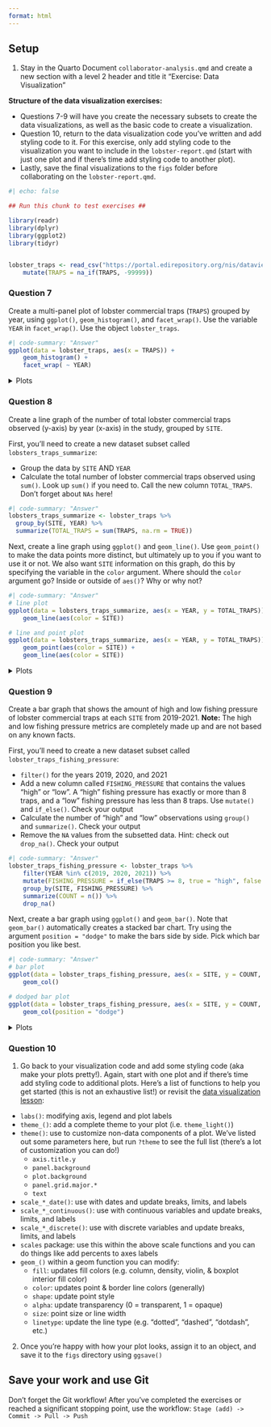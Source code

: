 ```yaml
---
format: html
---
```


::: callout-tip
## Setup

1. Stay in the Quarto Document `collaborator-analysis.qmd` and create a new section with a level 2 header and title it "Exercise: Data Visualization"

**Structure of the data visualization exercises:** 

- Questions 7-9 will have you create the necessary subsets to create the data visualizations, as well as the basic code to create a visualization. 
- Question 10, return to the data visualization code you've written and add styling code to it. For this exercise, only add styling code to the visualization you want to include in the `lobster-report.qmd` (start with just one plot and if there's time add styling code to another plot).
- Lastly, save the final visualizations to the `figs` folder before collaborating on the `lobster-report.qmd`.
:::

```r
#| echo: false

## Run this chunk to test exercises ##

library(readr)
library(dplyr)
library(ggplot2)
library(tidyr)


lobster_traps <- read_csv("https://portal.edirepository.org/nis/dataviewer?packageid=knb-lter-sbc.77.8&entityid=66dd61c75bda17c23a3bce458c56ed84") %>% 
    mutate(TRAPS = na_if(TRAPS, -99999))
```

::: callout-note
### Question 7
Create a multi-panel plot of lobster commercial traps (`TRAPS`) grouped by year, using `ggplot()`, `geom_histogram()`, and `facet_wrap()`. Use the variable `YEAR` in `facet_wrap()`. Use the object `lobster_traps`.
:::


```r
#| code-summary: "Answer"
ggplot(data = lobster_traps, aes(x = TRAPS)) +
    geom_histogram() +
    facet_wrap( ~ YEAR)
```

<details>
<summary>Plots</summary>

![](images/lobster_traps_hist_plot.png){width="75%" fig-align="center"}
</details>

::: callout-note
### Question 8

Create a line graph of the number of total lobster commercial traps observed (y-axis) by year (x-axis) in the study, grouped by `SITE`.
:::

First, you'll need to create a new dataset subset called `lobsters_traps_summarize`:

- Group the data by `SITE` AND `YEAR`
- Calculate the total number of lobster commercial traps observed using `sum()`. Look up `sum()` if you need to. Call the new column `TOTAL_TRAPS`. Don't forget about `NAs` here!

```r
#| code-summary: "Answer"
lobsters_traps_summarize <- lobster_traps %>% 
  group_by(SITE, YEAR) %>% 
  summarize(TOTAL_TRAPS = sum(TRAPS, na.rm = TRUE))
```

Next, create a line graph using `ggplot()` and `geom_line()`. Use `geom_point()` to make the data points more distinct, but ultimately up to you if you want to use it or not. We also want `SITE` information on this graph, do this by specifying the variable in the `color` argument. Where should the `color` argument go? Inside or outside of `aes()`? Why or why not?


```r
#| code-summary: "Answer"
# line plot
ggplot(data = lobsters_traps_summarize, aes(x = YEAR, y = TOTAL_TRAPS)) +
    geom_line(aes(color = SITE))

# line and point plot
ggplot(data = lobsters_traps_summarize, aes(x = YEAR, y = TOTAL_TRAPS)) +
    geom_point(aes(color = SITE)) +
    geom_line(aes(color = SITE))
```


<details>
<summary>Plots</summary>
::: {#lobster-traps-line-plots layout-ncol=2}
![Line plot](images/lobster_trap_line_total_plot.png){width="50%"} 

![Line and point plot](images/lobster_trap_line_point_total_plot.png){width="50%"}
:::
</details>


::: callout-note
### Question 9
Create a bar graph that shows the amount of high and low fishing pressure of lobster commercial traps at each `SITE` from 2019-2021.
**Note:** The high and low fishing pressure metrics are completely made up and are not based on any known facts.
:::

First, you'll need to create a new dataset subset called `lobster_traps_fishing_pressure`:

- `filter()` for the years 2019, 2020, and 2021
- Add a new column called `FISHING_PRESSURE` that contains the values "high" or "low". A "high" fishing pressure has exactly or more than 8 traps, and a "low" fishing pressure has less than 8 traps. Use `mutate()` and `if_else()`. Check your output
- Calculate the number of "high" and "low" observations using `group()` and `summarize()`. Check your output 
- Remove the `NA` values from the subsetted data. Hint: check out `drop_na()`. Check your output

```r
#| code-summary: "Answer"
lobster_traps_fishing_pressure <- lobster_traps %>% 
    filter(YEAR %in% c(2019, 2020, 2021)) %>%
    mutate(FISHING_PRESSURE = if_else(TRAPS >= 8, true = "high", false = "low")) %>%
    group_by(SITE, FISHING_PRESSURE) %>%
    summarize(COUNT = n()) %>%
    drop_na()
```

Next, create a bar graph using `ggplot()` and `geom_bar()`. Note that `geom_bar()` automatically creates a stacked bar chart. Try using the argument `position = "dodge"` to make the bars side by side. Pick which bar position you like best.

```r
#| code-summary: "Answer"
# bar plot
ggplot(data = lobster_traps_fishing_pressure, aes(x = SITE, y = COUNT, fill = FISHING_PRESSURE)) +
    geom_col()

# dodged bar plot
ggplot(data = lobster_traps_fishing_pressure, aes(x = SITE, y = COUNT, fill = FISHING_PRESSURE)) +
    geom_col(position = "dodge")
```

<details>
<summary>Plots</summary>
::: {#lobster-bar-plots layout-ncol=2}

![Bar plot](images/lobster_fishing_pressure_bar_plot.png){width="50%"} 

![Dodged bar plot](images/lobster_fishing_pressure_dodged_bar_plot.png){width="50%"}
:::
</details>
 
::: callout-note
### Question 10

1. Go back to your visualization code and add some styling code (aka make your plots pretty!). Again, start with one plot and if there's time add styling code to additional plots. Here's a list of functions to help you get started (this is not an exhaustive list!) or revisit the [data visualization lesson](https://learning.nceas.ucsb.edu/2023-04-coreR/session_12.html):

- `labs()`: modifying axis, legend and plot labels
- `theme_()`: add a complete theme to your plot (i.e. `theme_light()`)
- `theme()`: use to customize non-data components of a plot. We've listed out some parameters here, but run `?theme` to see the full list (there's a lot of customization you can do!)
    - `axis.title.y`
    - `panel.background`
    - `plot.background`
    - `panel.grid.major.*`
    - `text`
- `scale_*_date()`: use with dates and update breaks, limits, and labels
- `scale_*_continuous()`: use with continuous variables and update breaks, limits, and labels
- `scale_*_discrete()`: use with discrete variables and update breaks, limits, and labels
- `scales` package: use this within the above scale functions and you can do things like add percents to axes labels
- `geom_()` within a geom function you can modify:
    - `fill`: updates fill colors (e.g. column, density, violin, & boxplot interior fill color)
    - `color`: updates point & border line colors (generally)
    - `shape`: update point style
    - `alpha`: update transparency (0 = transparent, 1 = opaque)
    - `size`: point size or line width
    - `linetype`: update the line type (e.g. "dotted", "dashed", "dotdash", etc.)
    
2. Once you're happy with how your plot looks, assign it to an object, and save it to the `figs` directory using `ggsave()`
:::

::: callout-important
## Save your work and use Git
Don't forget the Git workflow! After you've completed the exercises or reached a significant stopping point, use the workflow: ```Stage (add) -> Commit -> Pull -> Push```
:::

